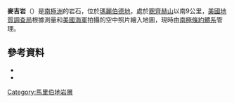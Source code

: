 {{coord|75|54|S|142|59|W|source:GNIS|display=title}}

'''麥吉岩'''（{{lang-en|McGee Rock}}）是[[南極洲|南極洲]]的岩石，位於[[瑪麗伯德地|瑪麗伯德地]]，處於[[聰齊赫山|聰齊赫山]]以南9公里，[[美國地質調查局|美國地質調查局]]根據測量和[[美國海軍|美國海軍]]拍攝的空中照片繪入地圖，現時由[[南極條約體系|南極條約體系]]管理。

==參考資料==
*{{cite gnis | type = antarid | id = 9688| name = McGee Rock | accessdate = 2013-09-06}}
*{{usgs-gazetteer|id=9688}}

{{DEFAULTSORT:McGee Rock}}
[[Category:馬里伯地岩層|Category:馬里伯地岩層]]


{{MarieByrdLand-geo-stub}}
